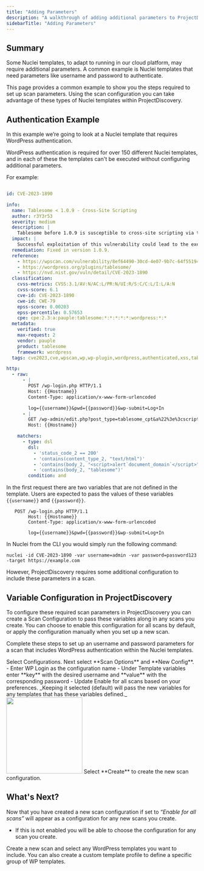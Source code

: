 ```yaml
---
title: "Adding Parameters"
description: "A walkthrough of adding additional parameters to ProjectDiscovery scan configuration"
sidebarTitle: "Adding Parameters"
---
```


## Summary
Some Nuclei templates, to adapt to running in our cloud platform, may require additional parameters. 
A common example is Nuclei templates that need parameters like username and password to authenticate.

This page provides a common example to show you the steps required to set up scan parameters.
Using the scan configuration you can take advantage of these types of Nuclei templates within ProjectDiscovery. 

## Authentication Example 

In this example we’re going to look at a Nuclei template that requires WordPress authentication. 

WordPress authentication is required for over 150 different Nuclei templates, and in each of these the templates can't be executed without configuring additional parameters. 

For example:

```yaml

id: CVE-2023-1890

info:
  name: Tablesome < 1.0.9 - Cross-Site Scripting
  author: r3Y3r53
  severity: medium
  description: |
    Tablesome before 1.0.9 is susceptible to cross-site scripting via the tab parameter due to insufficient input sanitization and output escaping. An attacker can inject arbitrary script in the browser of an unsuspecting user in the context of the affected site. This can allow the attacker to steal cookie-based authentication credentials and launch other attacks.
  impact: |
    Successful exploitation of this vulnerability could lead to the execution of arbitrary JavaScript code in the context of the victim's browser, potentially leading to session hijacking, defacement, or theft of sensitive information.
  remediation: Fixed in version 1.0.9.
  reference:
    - https://wpscan.com/vulnerability/8ef64490-30cd-4e07-9b7c-64f551944f3d
    - https://wordpress.org/plugins/tablesome/
    - https://nvd.nist.gov/vuln/detail/CVE-2023-1890
  classification:
    cvss-metrics: CVSS:3.1/AV:N/AC:L/PR:N/UI:R/S:C/C:L/I:L/A:N
    cvss-score: 6.1
    cve-id: CVE-2023-1890
    cwe-id: CWE-79
    epss-score: 0.00203
    epss-percentile: 0.57653
    cpe: cpe:2.3:a:pauple:tablesome:*:*:*:*:*:wordpress:*:*
  metadata:
    verified: true
    max-request: 2
    vendor: pauple
    product: tablesome
    framework: wordpress
  tags: cve2023,cve,wpscan,wp,wp-plugin,wordpress,authenticated,xss,tablesome,pauple

http:
  - raw:
      - |
        POST /wp-login.php HTTP/1.1
        Host: {{Hostname}}
        Content-Type: application/x-www-form-urlencoded

        log={{username}}&pwd={{password}}&wp-submit=Log+In
      - |
        GET /wp-admin/edit.php?post_type=tablesome_cpt&a%22%3e%3cscript%3ealert`document.domain`%3c%2fscript%3e HTTP/1.1
        Host: {{Hostname}}

    matchers:
      - type: dsl
        dsl:
          - 'status_code_2 == 200'
          - 'contains(content_type_2, "text/html")'
          - 'contains(body_2, "<script>alert`document_domain`</script>")'
          - 'contains(body_2, "tablesome")'
        condition: and

```

In the first request there are two variables that are not defined in the template. 
Users are expected to pass the values of these variables `{{username}}` and `{{password}}`. 

```
   POST /wp-login.php HTTP/1.1
        Host: {{Hostname}}
        Content-Type: application/x-www-form-urlencoded

        log={{username}}&pwd={{password}}&wp-submit=Log+In
```

In Nuclei from the CLI you would simply run the following command:

`nuclei -id CVE-2023-1890 -var username=admin -var password=password123 -target https://example.com`

However, ProjectDiscovery requires some additional configuration to include these parameters in a scan. 

## Variable Configuration in ProjectDiscovery

To configure these required scan parameters in ProjectDiscovery you can create a Scan Configuration to pass these variables along in any scans you create. 
You can choose to enable this configuration for all scans by default, or apply the configuration manually when you set up a new scan. 

Complete these steps to set up an username and password parameters for a scan that includes WordPress authentication within the Nuclei templates. 

<Steps>
  <Step title="Navigate to Scans">
    Select Configurations. Next select **Scan Options** and **New Config**.
  </Step>
  <Step title="Complete Scan configuration">
    - Enter WP Login as the configuration name
    - Under Template variables enter **key** with the desired username and **value** with the corresponding password
    - Update Enable for all scans based on your preferences. _Keeping it selected (default) will pass the new variables for any templates that has these variables defined._ 
  <img height="200" src="/images/platform/parameterconfig.png" />
  </Step>
  <Step title="Complete your config">
    Select **Create** to create the new scan configuration. 
  </Step>
</Steps>

## What's Next? 
Now that you have created a new scan configuration if set to _“Enable for all scans”_ will appear as a configuration for any new scans you create. 
 - If this is not enabled you will be able to choose the configuration for any scan you create.

Create a new scan and select any WordPress templates you want to include. You can also create a custom template profile to define a specific group of WP templates.


